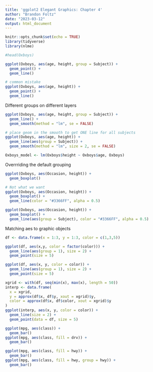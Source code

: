 ```yaml
---
title: 'ggplot2 Elegant Graphics: Chapter 4'
author: "Brandon Foltz"
date: "2023-03-12"
output: html_document
---
```


```r
knitr::opts_chunk$set(echo = TRUE)
library(tidyverse)
library(nlme)
```

```r
#head(Oxboys)

ggplot(Oxboys, aes(age, height, group = Subject)) +
  geom_point() +
  geom_line()

# common mistake
ggplot(Oxboys, aes(age, height)) +
  geom_point() +
  geom_line()
```

Different groups on different layers

```r
ggplot(Oxboys, aes(age, height, group = Subject)) +
  geom_line() +
  geom_smooth(method = "lm", se = FALSE)

# place geom in the smooth to get ONE line for all subjects
ggplot(Oxboys, aes(age, height)) +
  geom_line(aes(group = Subject)) +
  geom_smooth(method = "lm", size = 2, se = FALSE)

Oxboys_model <- lm(Oxboys$height ~ Oxboys$age, Oxboys)
```
 
Overrriding the default grouping

```r
ggplot(Oxboys, aes(Occasion, height)) +
  geom_boxplot()

# Not what we want
ggplot(Oxboys, aes(Occasion, height)) +
  geom_boxplot() +
  geom_line(color = "#3366FF", alpha = 0.5)

ggplot(Oxboys, aes(Occasion, height)) +
  geom_boxplot() +
  geom_line(aes(group = Subject), color = "#3366FF", alpha = 0.5)
```

Matching aes to graphic objects

```r
df <- data.frame(x = 1:3, y = 1:3, color = c(1,3,5))

ggplot(df, aes(x,y, color = factor(color))) +
  geom_line(aes(group = 1), size = 2) +
  geom_point(size = 5)

ggplot(df, aes(x, y, color = color)) +
  geom_line(aes(group = 1), size = 2) +
  geom_point(size = 5)

xgrid <- with(df, seq(min(x), max(x), length = 50))
interp <- data.frame(
  x = xgrid,
  y = approx(df$x, df$y, xout = xgrid)$y,
  color = approx(df$x, df$color, xout = xgrid)$y
)
ggplot(interp, aes(x, y, color = color)) +
  geom_line(size = 2) +
  geom_point(data = df, size = 5)

ggplot(mpg, aes(class)) +
  geom_bar()
ggplot(mpg, aes(class, fill = drv)) +
  geom_bar()

ggplot(mpg, aes(class, fill = hwy)) +
  geom_bar()
ggplot(mpg, aes(class, fill = hwy, group = hwy)) +
  geom_bar()
```
